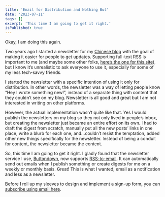 ```yaml
---
title: 'Email for Distribution and Nothing But'
date: '2023-07-11'
tags: []
excerpt: 'This time I am going to get it right.'
isPublished: true
---
```


Okay, I am doing this again. 

Two years ago I started a newsletter for my [Chinese blog](https://charlsy.me/newsletter) with the goal of making it easier for people to get updates. Supporting full-text RSS is important to me (and maybe some other folks, [here’s the one for this site](http://charlsyang.com/feed.xml)), but I know it’s unrealistic to ask everyone to use it, especially for some of my less tech-savvy friends.

I started the newsletter with a specific intention of using it only for distribution. In other words, the newsletter was a way of letting people know “Hey I wrote something new!”, instead of a separate thing with content that they couldn’t see on my blog. Newsletter is all good and great but I am not interested in writing on other platforms.

However, the actual implementation wasn’t quite like that. Yes I would publish the newsletters on my blog so they not only lived in people’s inbox, but creating the newsletter just became an entire effort on its own. I had to draft the digest from scratch, manually put all the new posts’ links in one place, write a blurb for each one, and...couldn’t resist the temptation, added other new things specifically for the newsletter. Instead of being a conduit for content, the newsletter became the content. 

So, this time I am going to get it right. I gladly found that the newsletter service I use, [Buttondown](https://buttondown.email/), now supports [RSS-to-email](https://buttondown.email/features/rss). It can automatically send out emails when I publish something or create digests for me on a weekly or monthly basis. Great! This is what I wanted, email as a notification and less as a newsletter.

Before I roll up my sleeves to design and implement a sign-up form, you can [subscribe using email here](https://buttondown.email/charlsyang).